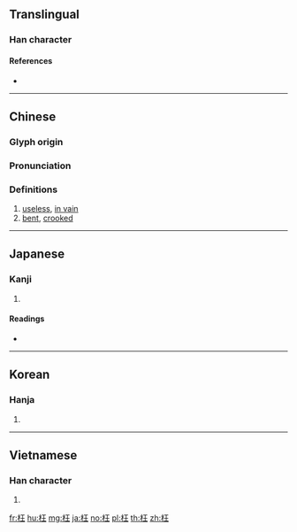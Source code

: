 ==Translingual==

===Han character===
{{Han char|rn=75|rad=木|as=04|sn=8|four=41914|canj=DMG|ids=⿰木王}}

====References====
* {{Han ref|kx=0514.280|dkj=14530|dj=0902.110|hdz=21163.070|uh=6789|ud=26505|bh=AA50|bd=43600}}

----

==Chinese==
{{zh-forms}}

===Glyph origin===
{{Han etym}}

===Pronunciation===
{{zh-pron
|m=wǎng
|c=wong2
|mc=y
|oc=y
|ma=
|cat=a
}}

===Definitions===
{{zh-hanzi}}

# [[useless]], [[in vain]]
# [[bent]], [[crooked]]

----

==Japanese==

===Kanji===
{{ja-kanji|grade=|rs=木04}}

# {{defn|lang=ja|sort=木04}}

====Readings====
* {{ja-readings|on=[[おう]] (ō)|kun=[[まがる]] (magaru), [[まげる]] (mageru), [[まげて]] (magete)}}

----

==Korean==

===Hanja===
{{ko-hanja|hangeul=왕|eumhun=|rv=wang|mr=wang|y=wang}}

# {{defn|lang=ko|sort=木04}}

----

==Vietnamese==

===Han character===
{{vi-readings|rs=木04|hanviet=uổng}}

# {{defn|lang=vi|sort=木04}}

[[fr:枉]]
[[hu:枉]]
[[mg:枉]]
[[ja:枉]]
[[no:枉]]
[[pl:枉]]
[[th:枉]]
[[zh:枉]]